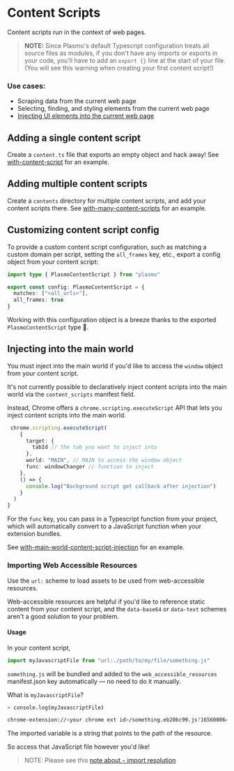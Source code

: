 # Content Scripts

Content scripts run in the context of web pages.

> **NOTE:** Since Plasmo's default Typescript configuration treats all source files as modules, if you don't have any imports or exports in your code, you'll have to add an `export {}` line at the start of your file. (You will see this warning when creating your first content script!)

### Use cases:

- Scraping data from the current web page
- Selecting, finding, and styling elements from the current web page
- [Injecting UI elements into the current web page](/workflows/content-scripts-ui)

## Adding a single content script

Create a `content.ts` file that exports an empty object and hack away! See [with-content-script](https://github.com/PlasmoHQ/examples/tree/main/with-content-script) for an example.

## Adding multiple content scripts

Create a `contents` directory for multiple content scripts, and add your content scripts there. See [with-many-content-scripts](https://github.com/PlasmoHQ/examples/tree/main/with-many-content-scripts) for an example.

## Customizing content script config

To provide a custom content script configuration, such as matching a custom domain per script, setting the `all_frames` key, etc., export a config object from your content script:

```ts
import type { PlasmoContentScript } from "plasmo"

export const config: PlasmoContentScript = {
  matches: ["<all_urls>"],
  all_frames: true
}
```

Working with this configuration object is a breeze thanks to the exported `PlasmoContentScript` type 🥳.

## Injecting into the main world

You must inject into the main world if you'd like to access the `window` object from your content script.

It's not currently possible to declaratively inject content scripts into the main world via the `content_scripts` manifest field.

Instead, Chrome offers a `chrome.scripting.executeScript` API that lets you inject content scripts into the main world.

```ts
 chrome.scripting.executeScript(
    {
      target: {
        tabId // the tab you want to inject into
      },
      world: "MAIN", // MAIN to access the window object
      func: windowChanger // function to inject
    },
    () => {
      console.log("Background script got callback after injection")
    }
  )
}
```

For the `func` key, you can pass in a Typescript function from your project, which will automatically convert to a JavaScript function when your extension bundles.

See [with-main-world-content-script-injection](https://github.com/PlasmoHQ/examples/tree/main/with-main-world-content-script-injection) for an example.

### Importing Web Accessible Resources

Use the `url:` scheme to load assets to be used from web-accessible resources.

Web-accessible resources are helpful if you'd like to reference static content from your content script, and the `data-base64` or `data-text` schemes aren't a good solution to your problem.

#### Usage

In your content script,

```ts
import myJavascriptFile from "url:./path/to/my/file/something.js"
```

`something.js` will be bundled and added to the `web_accessible_resources` manifest.json key automatically — no need to do it manually.

What is `myJavascriptFile`?

```sh
> console.log(myJavascriptFile)

chrome-extension://<your chrome ext id>/something.eb20bc99.js?1656000646313

```

The imported variable is a string that points to the path of the resource.

So access that JavaScript file however you'd like!

> NOTE: Please see this [note about `~` import resolution](/workflows/faq#tilde-import-resolution)
